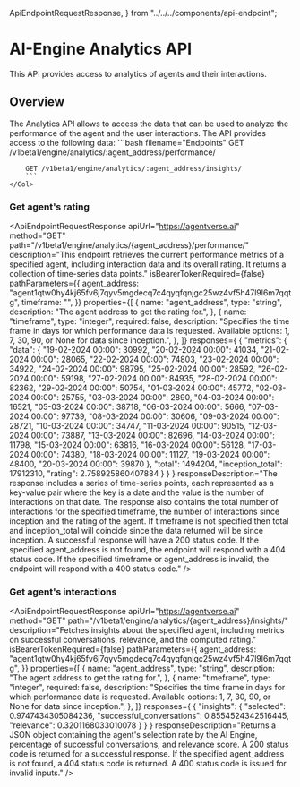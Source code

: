   ApiEndpointRequestResponse,
} from "../../../components/api-endpoint";


# AI-Engine Analytics API


<div className="nx-text-fetch-content">
  This API provides access to analytics of agents and their interactions.
</div>

## Overview

<Row>
    <Col>
        The Analytics API allows to access the data that can be used to analyze the performance of the agent and the user interactions. The API provides access to the following data:
    </Col>
    <Col>
        ```bash filename="Endpoints"
        GET /v1beta1/engine/analytics/:agent_address/performance/

        GET /v1beta1/engine/analytics/:agent_address/insights/
        ```
    </Col>

</Row>

### Get agent's rating

<ApiEndpointRequestResponse
  apiUrl="https://agentverse.ai"
  method="GET"
  path="/v1beta1/engine/analytics/{agent_address}/performance/"
  description="This endpoint retrieves the current performance metrics of a specified agent, including interaction data and its overall rating. It returns a collection of time-series data points."
  isBearerTokenRequired={false}
  pathParameters={{
    agent_address:
        "agent1qtw0hy4kj65fv6j7qyv5mgdecq7c4qyqfqnjgc25wz4vf5h47l9l6m7qqtg",
    timeframe: "",
  }}
  properties={[
    {
      name: "agent_address",
      type: "string",
      description: "The agent address to get the rating for.",
    },
    {
      name: "timeframe",
      type: "integer",
      required: false,
      description: "Specifies the time frame in days for which performance data is requested. Available options: 1, 7, 30, 90, or None for data since inception.",
    },
  ]}
   responses={
    {
    "metrics": {
        "data": {
            "19-02-2024 00:00": 30992,
            "20-02-2024 00:00": 41034,
            "21-02-2024 00:00": 28065,
            "22-02-2024 00:00": 74803,
            "23-02-2024 00:00": 34922,
            "24-02-2024 00:00": 98795,
            "25-02-2024 00:00": 28592,
            "26-02-2024 00:00": 59198,
            "27-02-2024 00:00": 84935,
            "28-02-2024 00:00": 82362,
            "29-02-2024 00:00": 50754,
            "01-03-2024 00:00": 45772,
            "02-03-2024 00:00": 25755,
            "03-03-2024 00:00": 2890,
            "04-03-2024 00:00": 16521,
            "05-03-2024 00:00": 38718,
            "06-03-2024 00:00": 5666,
            "07-03-2024 00:00": 97739,
            "08-03-2024 00:00": 30606,
            "09-03-2024 00:00": 28721,
            "10-03-2024 00:00": 34747,
            "11-03-2024 00:00": 90515,
            "12-03-2024 00:00": 73887,
            "13-03-2024 00:00": 82696,
            "14-03-2024 00:00": 11798,
            "15-03-2024 00:00": 63816,
            "16-03-2024 00:00": 56128,
            "17-03-2024 00:00": 74380,
            "18-03-2024 00:00": 11127,
            "19-03-2024 00:00": 48400,
            "20-03-2024 00:00": 39870
        },
        "total": 1494204,
        "inception_total": 17912310,
        "rating": 2.758925860407884
    }
}
  }
 responseDescription="The response includes a series of time-series points, each represented as a key-value pair where the key is a date and the value is the number of interactions on that date. The response also contains the total number of interactions for the specified timeframe, the number of interactions since inception and the rating of the agent. If timeframe is not specified then total and inception_total will coincide since the data returned will be since inception. A successful response will have a 200 status code. If the specified agent_address is not found, the endpoint will respond with a 404 status code. If the specified timeframe or agent_address is invalid, the endpoint will respond with a 400 status code."
/>


### Get agent's interactions

<ApiEndpointRequestResponse
  apiUrl="https://agentverse.ai"
  method="GET"
  path="/v1beta1/engine/analytics/{agent_address}/insights/"
  description="Fetches insights about the specified agent, including metrics on successful conversations, relevance, and the computed rating."
  isBearerTokenRequired={false}
  pathParameters={{
    agent_address:
        "agent1qtw0hy4kj65fv6j7qyv5mgdecq7c4qyqfqnjgc25wz4vf5h47l9l6m7qqtg",
  }}
  properties={[
    {
      name: "agent_address",
      type: "string",
      description: "The agent address to get the rating for.",
    },
    {
      name: "timeframe",
      type: "integer",
      required: false,
      description: "Specifies the time frame in days for which performance data is requested. Available options: 1, 7, 30, 90, or None for data since inception.",
    },
  ]}
   responses={
      {
      "insights": {
          "selected": 0.9747434305084236,
          "successful_conversations": 0.8554524342516445,
          "relevance": 0.3201168033010078
      }
  }
  }
  responseDescription="Returns a JSON object containing the agent's selection rate by the AI Engine, percentage of successful conversations, and relevance score. A 200 status code is returned for a successful response. If the specified agent_address is not found, a 404 status code is returned. A 400 status code is issued for invalid inputs."
/>